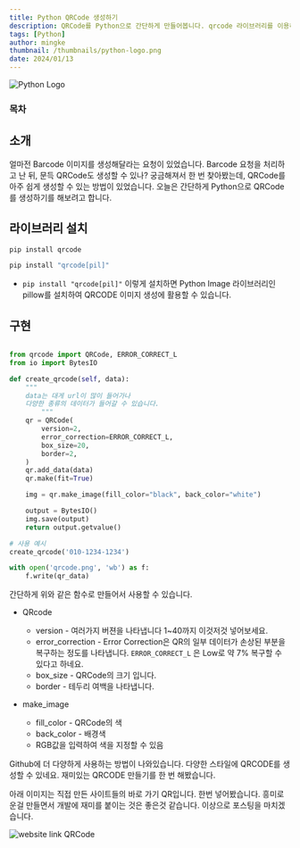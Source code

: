 ```yaml
---
title: Python QRCode 생성하기
description: QRCode를 Python으로 간단하게 만들어봅니다. qrcode 라이브러리를 이용하면 아주 쉽게 만들수 있습니다.
tags: [Python]
author: mingke
thumbnail: /thumbnails/python-logo.png
date: 2024/01/13
---
```


<Image src="/thumbnails/python-logo.png" alt="Python Logo" />

### 목차

## 소개

얼마전 Barcode 이미지를 생성해달라는 요청이 있었습니다. Barcode 요청을 처리하고 난 뒤, 문득 QRCode도 생성할 수 있나? 궁금해져서 한 번 찾아봤는데, QRCode를 아주 쉽게 생성할 수 있는 방법이 있었습니다. 오늘은 간단하게 Python으로 QRCode를 생성하기를 해보려고 합니다.

## 라이브러리 설치

```python
pip install qrcode

pip install "qrcode[pil]"
```

- `pip install "qrcode[pil]"` 이렇게 설치하면 Python Image 라이브러리인 pillow를 설치하여 QRCODE 이미지 생성에 활용할 수 있습니다.

## 구현

```python

from qrcode import QRCode, ERROR_CORRECT_L
from io import BytesIO

def create_qrcode(self, data):
    """
    data는 대게 url이 많이 들어가나
    다양한 종류의 데이터가 들어갈 수 있습니다.
		"""
    qr = QRCode(
        version=2,
        error_correction=ERROR_CORRECT_L,
        box_size=20,
        border=2,
    )
    qr.add_data(data)
    qr.make(fit=True)

    img = qr.make_image(fill_color="black", back_color="white")

    output = BytesIO()
    img.save(output)
    return output.getvalue()

# 사용 예시
create_qrcode('010-1234-1234')

with open('qrcode.png', 'wb') as f:
    f.write(qr_data)
```

간단하게 위와 같은 함수로 만들어서 사용할 수 있습니다.

- QRcode

  - version - 여러가지 버젼을 나타냅니다 1~40까지 이것저것 넣어보세요.
  - error_correction - Error Correction은 QR의 일부 데이터가 손상된 부분을 복구하는 정도를 나타냅니다. `ERROR_CORRECT_L` 은 Low로 약 7% 복구할 수 있다고 하네요.
  - box_size - QRCode의 크기 입니다.
  - border - 테두리 여백을 나타냅니다.

- make_image
  - fill_color - QRCode의 색
  - back_color - 배경색
  - RGB값을 입력하여 색을 지정할 수 있음

<Link url="https://github.com/lincolnloop/python-qrcode/tree/main" />

Github에 더 다양하게 사용하는 방법이 나와있습니다. 다양한 스타일에 QRCODE를 생성할 수 있네요. 재미있는 QRCODE 만들기를 한 번 해봤습니다.

아래 이미지는 직접 만든 사이트들의 바로 가기 QR입니다. 한번 넣어봤습니다. 흥미로운걸 만들면서 개발에 재미를 붙이는 것은 좋은것 같습니다. 이상으로 포스팅을 마치겠습니다.

<Image src="/python-qrcode/01.png" alt="website link QRCode" />
